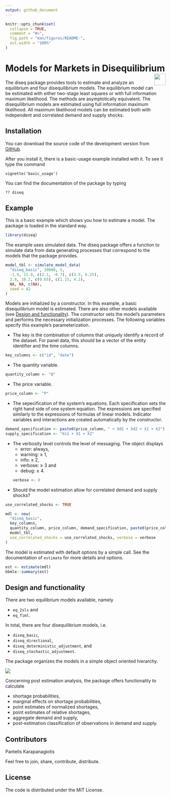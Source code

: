 ```yaml
---
output: github_document
---
```


```r
knitr::opts_chunk$set(
  collapse = TRUE,
  comment = "#>",
  fig.path = "man/figures/README-",
  out.width = "100%"
)
```

# Models for Markets in Disequilibrium  <img src='man/figures/logo.png' align="right" height="36" />

<!-- badges: start -->
<!-- badges: end -->

The diseq package provides tools to estimate and analyze an equilibrium and four disequilibrium models. The equilibrium model can be estimated with either two-stage least squares or with full information maximum likelihood. The methods are asymptotically equivalent. The disequilibrium models are estimated using full information maximum likelihood. All maximum likelihood models can be estimated both with independent and correlated demand and supply shocks.

## Installation
<!--
You can install the released version of diseq from [CRAN](https://CRAN.R-project.org) with:

``` r
install.packages("diseq")
```
--> 
You can download the source code of the development version from [GitHub](https://github.com/pi-kappa-devel/diseq).

After you install it, there is a basic-usage example installed with it. To see it type the command
```
vignette('basic_usage')
```

You can find the documentation of the package by typing
```
?? diseq
```

## Example

This is a basic example which shows you how to estimate a model. The package is loaded in the standard way.

```r
library(diseq)
```

The example uses simulated data. The diseq package offers a function to simulate data from data generating processes that correspond to the models that the package provides.
```r
model_tbl <- simulate_model_data(
  "diseq_basic", 10000, 5,
  -1.9, 12.9, c(2.1, -0.7), c(3.5, 6.25),
  2.8, 10.2, c(0.65), c(1.15, 4.2),
  NA, NA, c(NA),
  seed = 42
)
```

Models are initialized by a constructor. In this example, a basic disequilibrium model is estimated. There are also other models available (see [Design and functionality]). The constructor sets the model's parameters and performs the necessary initialization processes. The following variables specify this example's parameterization.

 * The key is the combination of columns that uniquely identify a record of the dataset. For panel data, this should be a vector of the entity identifier and the time columns.
```r
key_columns <- c("id", "date")
```
 
 * The quantity variable.
```r
quantity_column <- "Q"
```

 * The price variable. 
```r
price_column <- "P"
```

 * The sepecification of the system's equations. Each specification sets the right hand side of one system equation. The expressions are specified similarly to the expressions of formulas of linear models. Indicator variables and interactions are created automatically by the constructor. 
```r
demand_specification <- paste0(price_column, " + Xd1 + Xd2 + X1 + X2")
supply_specification <- "Xs1 + X1 + X2"
```

 * The verbosity level controls the level of messaging. The object displays
     * error: always,
     * warning: $\ge$ 1, 
     * info: $\ge$ 2, 
     * verbose: $\ge$ 3 and
     * debug: $\ge$ 4.
```r
verbose <- 0
```

 * Should the model estimation allow for correlated demand and supply shocks?
```r
use_correlated_shocks <- TRUE
```

```r
mdl <- new(
  "diseq_basic",
  key_columns,
  quantity_column, price_column, demand_specification, paste0(price_column, " + ", supply_specification),
  model_tbl,
  use_correlated_shocks = use_correlated_shocks, verbose = verbose
)
```

The model is estimated with default options by a simple call. See the documentation of `estimate` for more 
details and options.
```r
est <- estimate(mdl)
bbmle::summary(est)
```

## Design and functionality

There are two equilibrium models available, namely

* `eq_2sls` and
* `eq_fiml`.

In total, there are four disequilibrium models, i.e.

* `diseq_basic`, 
* `diseq_directional`, 
* `diseq_deterministic_adjustment`, and
* `diseq_stochastic_adjustment`.

The package organizes the models in a simple object oriented hierarchy. 

<img src='man/figures/design.png' align="center" />

Concerning post estimation analysis, the package offers functionality to calculate

* shortage probabilities,
* marginal effects on shortage probabilities,
* point estimates of normalized shortages,
* point estimates of relative shortages,
* aggregate demand and supply,
* post-estimation classification of observations in demand and supply.

## Contributors

Pantelis Karapanagiotis 

Feel free to join, share, contribute, distribute.

## License

The code is distributed under the MIT License. 

